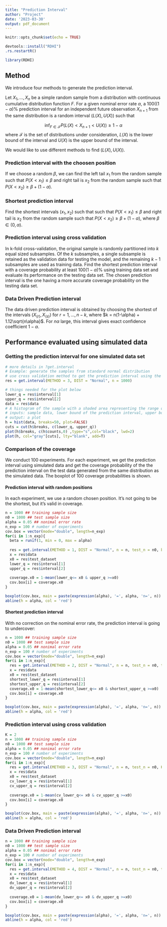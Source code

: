 ```yaml
---
title: "Prediction Interval"
author: "Project"
date: '2023-03-30'
output: pdf_document
---
```


```r
knitr::opts_chunk$set(echo = TRUE)
```

<!-- Install Package -->
```r
devtools::install("RDHI")
.rs.restartR()
```


```r
library(RDHI)
```

## Method
We introduce four methods to generate the prediction interval. 

Let $X_1, . . . ,X_n$ be a simple random sample from a distribution with continuous cumulative distribution function $F$. For a given nominal error rate $\alpha$, a $100((1-\alpha)\%$ prediction interval for an independent future observation $X_{n+1}$ from the same distribution is a random interval $(L(X), U(X))$ such that

$$\text{inf}_{F\in\mathcal{F}}P(L(X)<X_{n+1}<U(X))\geq 1-\alpha$$
where $\mathcal{F}$ is the set of distributions under consideration, $L(X)$ is the lower bound of the interval and $U(X)$ is the upper bound of the interval.

We would like to use different methods to find $(L(X), U(X))$.

### Prediction interval with the choosen position

If we choose a random $\beta$, we can find the left tail $x_1$ from the random sample such that $P(X<x_1) \leq\beta$ and right tail is $x_2$ from the random sample such that $P(X<x_2) \geq\beta+(1-\alpha)$. 

### Shortest prediction interval

Find the shortest intervals $(x_1, x_2)$ such that such that $P(X<x_1) \leq\beta$ and right tail is $x_2$ from the random sample such that $P(X<x_2) \geq\beta+(1-\alpha)$, where $\beta\in(0, \alpha)$. 

### Prediction interval using cross validation

In k-fold cross-validation, the original sample is randomly partitioned into $k$ equal sized subsamples. Of the $k$ subsamples, a single subsample is retained as the validation data for testing the model, and the remaining $k-1$ subsamples are used as training data. Find the shortest prediction interval with a coverage probability at least $100(1-\alpha)\%$ using training data set and evaluate its performance on the testing data set. The chosen prediction interval is the one having a more accurate coverage probability on the testing data set.

### Data Driven Prediction interval

The data driven prediction interval is obtained by choosing the shortest of the intervals $(X_{(r)}, X_{(s)})$ for $r = 1, . . . ,n-k$, where $k = n(1-\alpha) + 1.12\sqrt{n\alpha}$. For $n\alpha$ large, this interval gives exact confidence coefficient $1-\alpha$.

## Performance evaluated using simulated data

### Getting the prediction interval for one simulated data set

```r
# more details in ?get.interval
# Example: generate the samples from standard normal distribution
# use cross validation method to get the prediction interval using the generated sample
res = get.interval(METHOD = 3, DIST = "Normal", n = 1000)

# things needed for the plot below
lower_q = res$interval[1]
upper_q = res$interval[2]
data = res$data
# A histogram of the sample with a shaded area representing the range of the prediction interval
# inputs: sample data, lower bound of the prediction interval, upper bound of the prediction interval 
# output: a plot
h = hist(data, breaks=50, plot=FALSE)
cuts = cut(h$breaks, c(lower_q, upper_q))
plot(h$breaks, c(h$counts,0) ,type="s",col="black", lwd=2)
plot(h, col="gray"[cuts], lty="blank", add=T)
```

### Comparison of the coverage 

We conduct 100 experiments. For each experiment, we get the prediction interval using simulated data and get the coverage probability of the the prediction interval on the test data generated from the same distribution as the simulated data. The boxplot of 100 coverage probabilities is shown.

#### Prediction interval with random positions

In each experiment, we use a random chosen position. It's not going to be the shortest, but it's valid in coverage.

```r
n = 1000 ## training sample size
n0 = 1000 ## test sample size
alpha = 0.05 ## nonimal error rate
n_exp = 100 # number of experiments
cov.box = vector(mode="double", length=n_exp)
for(i in 1:n_exp){
  beta = runif(1, min = 0, max = alpha)
  
  res = get.interval(METHOD = 1, DIST = "Normal", n = n, test_n = n0, beta = beta, test_data = T)
  x = res$data
  x0 = res$test_dataset
  lower_q = res$interval[1]
  upper_q = res$interval[2]
  
  coverage.x0 = 1-mean(lower_q<= x0 & upper_q >=x0)
  cov.box[i] = coverage.x0
}

boxplot(cov.box, main = paste(expression(alpha), '=', alpha, 'n=', n))
abline(h = alpha, col = 'red')
```

#### Shortest prediction interval

With no correction on the nominal error rate, the prediction interval is going to undercover:

```r
n = 1000 ## training sample size
n0 = 1000 ## test sample size
alpha = 0.05 ## nonimal error rate
n_exp = 100 # number of experiments
cov.box = vector(mode="double", length=n_exp)
for(i in 1:n_exp){
  res = get.interval(METHOD = 2, DIST = "Normal", n = n, test_n = n0, test_data = T)
  x = res$data
  x0 = res$test_dataset
  shortest_lower_q = res$interval[1]
  shortest_upper_q = res$interval[2]
  coverage.x0 = 1-mean(shortest_lower_q<= x0 & shortest_upper_q >=x0)
  cov.box[i] = coverage.x0
}

boxplot(cov.box, main = paste(expression(alpha), '=', alpha, 'n=', n))
abline(h = alpha, col = 'red')

```


### Prediction interval using cross validation

```r
K = 2
n = 1000 ## training sample size
n0 = 1000 ## test sample size
alpha = 0.05 ## nonimal error rate
n_exp = 100 # number of experiments
cov.box = vector(mode="double", length=n_exp)
for(i in 1:n_exp){
  res = get.interval(METHOD = 3, DIST = "Normal", n = n, test_n = n0, K=K, test_data = T)
  x = res$data
  x0 = res$test_dataset
  cv_lower_q = res$interval[1]
  cv_upper_q = res$interval[2]
  
  coverage.x0 = 1-mean(cv_lower_q<= x0 & cv_upper_q >=x0)
  cov.box[i] = coverage.x0
}

boxplot(cov.box, main = paste(expression(alpha), '=', alpha, 'n=', n))
abline(h = alpha, col = 'red')
```




### Data Driven Prediction interval

```r
n = 1000 ## training sample size
n0 = 1000 ## test sample size
alpha = 0.05 ## nonimal error rate
n_exp = 100 # number of experiments
cov.box = vector(mode="double", length=n_exp)
for(i in 1:n_exp){
  res = get.interval(METHOD = 4, DIST = "Normal", n = n, test_n = n0, test_data = T)
  x = res$data
  x0 = res$test_dataset
  dv_lower_q = res$interval[1]
  dv_upper_q = res$interval[2]
  
  coverage.x0 = 1-mean(dv_lower_q<= x0 & dv_upper_q >=x0)
  cov.box[i] = coverage.x0
}

boxplot(cov.box, main = paste(expression(alpha), '=', alpha, 'n=', n))
abline(h = alpha, col = 'red')
```



